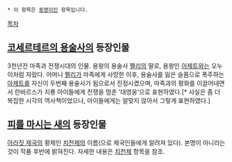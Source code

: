  * 이 항목은 [[동명이인]] 항목입니다. 

[[목차]]

== [[코세르테르의 용술사]]의 등장인물 ==
3천년전 마족과 전쟁시대의 인물. 용왕의 용술사 [[펠리]]의 딸로, 용왕인 [[아제트]]와는 오누이처럼 자랐다.
어머니 [[펠리]]가 마족에게 사망한 이후, 용술사를 잃은 슬픔으로 폭주하는 [[아제트]]를 자신이 두번째 용술사가 됨으로서 진정시켰으며, 마족과의 평화를 이끌어내면서 란바르스가 지룡 아이들에게 전쟁을 멈춘 '대영웅'으로 표현하였다.[* 사실은 좀 더 복잡한 시각의 역사책이었으나, 아이들에게는 알맞지 않아서 그렇게 표현하였다.]

== [[피를 마시는 새]]의 등장인물 ==

[[아라짓 제국]]의 황제인 [[치천제]]의 이름(으로 제국인들에게 알려져 있다). 본명이 아니라는 것이 작품 후반에 밝혀진다. 자세한 내용은 [[치천제]] 항목을 참조.
